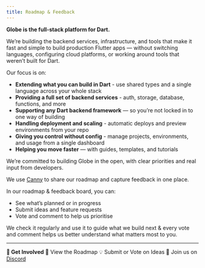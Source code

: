 ```yaml
---
title: Roadmap & Feedback
---
```


**Globe is the full-stack platform for Dart.**

We’re building the backend services, infrastructure, and tools that make it fast and simple to build production Flutter apps — without switching languages, configuring cloud platforms, or working around tools that weren’t built for Dart.

Our focus is on:
- **Extending what you can build in Dart** - use shared types and a single language across your whole stack
- **Providing a full set of backend services** - auth, storage, database, functions, and more
- **Supporting any Dart backend framework** — so you’re not locked in to one way of building
- **Handling deployment and scaling** - automatic deploys and preview environments from your repo
- **Giving you control without config** - manage projects, environments, and usage from a single dashboard
- **Helping you move faster** — with guides, templates, and tutorials

<Card title="Roadmap & Feedback" icon="comment" href="https://invertase.canny.io/globe">

We’re committed to building Globe in the open, with clear priorities and real input from developers.

We use [Canny](https://invertase.canny.io/globe) to share our roadmap and capture feedback in one place.

In our roadmap & feedback board, you can:
- See what’s planned or in progress
- Submit ideas and feature requests
- Vote and comment to help us prioritise

We check it regularly and use it to guide what we build next & every vote and comment helps us better understand what matters most to you.

</Card>

-----

**🔗 Get Involved**
📖 View the Roadmap
💡 Submit or Vote on Ideas
💬 Join us on [Discord](https://invertase.link/globe-discord)





